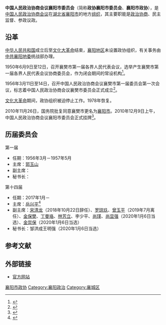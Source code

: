 {{Infobox PRCG
|机构名称=中国人民政治协商会议<br>襄阳市委员会
|标志1=Charter of the Chinese People's Political Consultative Conference (CPPCC) logo.svg
|届数=十四
|任期始=2017年1月
|任期终=
|人员名称=现任领导
|职位1=主席
|人员1=[[岳兴平|岳兴平]]
|职位2=副主席
|人员2=[[罗琼玖|罗琼玖]]、[[金保樊|金保樊]]、[[丁曼珞|丁曼珞]]、[[林芳立|林芳立]]、李少平、[[尚瑾|尚瑾]]、[[尚显强|尚显强]]、[[金崇保|金崇保]]
|人数2=8
|职位3=秘书长
|人员3=王明强
|上级机构=[[中国人民政治协商会议湖北省委员会|中国人民政治协商会议湖北省委员会]]
|中共上级=[[中国共产党襄阳市委员会|中国共产党襄阳市委员会]]
|机构类型=[[地级市|地级市]]政协组织
|行政级别=正地厅级
|成立时间=
|前身=襄樊市各界人民代表会议协商委员会
|地址1=中国[[湖北省|湖北省]][[襄阳市|襄阳市]][[襄城区|襄城区]]荆州街73号
|邮编1=441000
|电话1=
|a=[[中国共产党襄阳市委员会|中国共产党襄阳市委员会]]
|b=[[襄阳市人民代表大会|襄阳市人民代表大会]]
|c=[[襄阳市人民代表大会常务委员会|襄阳市人民代表大会常务委员会]]
|d=[[襄阳市人民政府|襄阳市人民政府]]
|e=[[襄阳市监察委员会|襄阳市监察委员会]]
}}
'''中国人民政治协商会议襄阳市委员会'''（简称'''政协襄阳市委员会'''、'''襄阳市政协'''），是[[中国人民政治协商会议|中国人民政治协商会议]]在[[湖北省|湖北省]][[襄阳市|襄阳市]]的地方[[组织|组织]]，其主要职能是[[政治协商|政治协商]]、民主监督、参政议政。

== 沿革 ==
[[中华人民共和国|中华人民共和国]]成立后至[[文化大革命|文化大革命]]结束，[[襄阳地区|襄阳地区]]未设置政协组织，有关事务由[[中共襄阳地委|中共襄阳地委]]统战部办理。

1950年6月9日至12日，召开襄樊市第一届各界人民代表会议，选举产生襄樊市第一届各界人民代表会议协商委员会，作为闭会期间的常设机构<ref>{{cite news |title=任振鹤在市政协成立66周年座谈会上讲话 |work=襄阳晚报 |date=2016-12-23 |page=2}}</ref>。

1956年3月11日至14日，召开中国人民政治协商会议襄樊市第一届委员会第一次会议，标志着中国人民政治协商会议襄樊市委员会正式成立<ref>{{cite book |editor=湖北省襄樊市地方志编纂委员会 |title=襄樊市志 |date=1994 |publisher=中国城市出版社 |isbn=9787507406955 |pages=556-558}}</ref>。

[[文化大革命|文化大革命]]期间，政协组织被迫停止工作。1978年恢复。

2010年11月26日，国务院批复同意襄樊市更名为[[襄阳市|襄阳市]]。2010年12月9日上午，中国人民政治协商会议襄阳市委员会正式挂牌<ref>{{cite web |author=杜守雨 |title=襄樊市正式更名为襄阳市 |url=http://www.hubei.gov.cn/zwgk/szsmlm/shzqb/201012/t20101210_239319.shtml |publisher=襄阳市人民政府门户网站 |date=2010-12-10 |archiveurl=https://archive.today/20200912094122/http://www.hubei.gov.cn/zwgk/szsmlm/shzqb/201012/t20101210_239319.shtml |archivedate=2020-09-12 |access-date=2020-09-12 }}</ref>。

== 历届委员会 ==
;第一届
* 任期：1956年3月－1957年5月
* 主席：[[郭玉山|郭玉山]]
* 副主席：
* 秘书长：

;第十四届
* 任期：2017年1月－
* 主席：[[岳兴平|岳兴平]]<ref>{{cite web |title=襄阳市十四届政协主席、副主席、秘书长名单 |url=http://district.ce.cn/newarea/sddy/201702/01/t20170201_19920741.shtml |publisher=中国经济网 |date=2017-02-01 |accessdate=2020-09-12 |archive-date=2017-08-14 |archive-url=https://web.archive.org/web/20170814215353/http://district.ce.cn/newarea/sddy/201702/01/t20170201_19920741.shtml |dead-url=no }}</ref>
* 副主席：[[宋清龙|宋清龙]]（2018年10月22日辞任）、[[罗琼玖|罗琼玖]]、[[曾玉平|曾玉平]]（2019年7月离任）、[[金保樊|金保樊]]、[[丁曼珞|丁曼珞]]、[[林芳立|林芳立]]、李少平、[[尚瑾|尚瑾]]、[[尚显强|尚显强]]（2020年1月6日当选）、[[金崇保|金崇保]]（2020年1月6日当选）
* 秘书长：邹洪成{{to}}王明强（2020年1月6日当选）

== 参考文献 ==
{{Reflist}}
== 外部链接 ==
*[http://www.xyszx.gov.cn/ 官方网站]{{Wayback|url=http://www.xyszx.gov.cn/ |date=20180824150555 }}
{{湖北省各地市州|委员会|中国人民政治协商会议}}
[[Category:襄阳市政协|]]
[[Category:襄阳政治|Category:襄阳政治]]
[[Category:襄城区|Category:襄城区]]